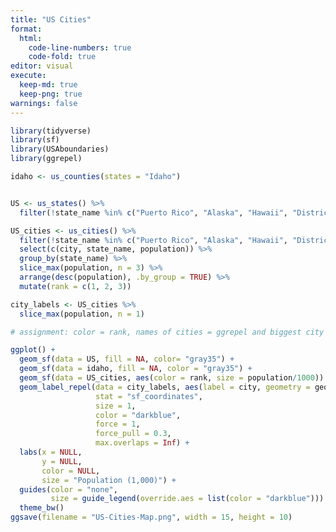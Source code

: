 ```yaml
---
title: "US Cities"
format: 
  html:
    code-line-numbers: true
    code-fold: true
editor: visual
execute: 
  keep-md: true
  keep-png: true
warnings: false
---
```


```r
library(tidyverse)
library(sf)
library(USAboundaries)
library(ggrepel)

```

```r
idaho <- us_counties(states = "Idaho")


US <- us_states() %>% 
  filter(!state_name %in% c("Puerto Rico", "Alaska", "Hawaii", "District of Columbia"))

US_cities <- us_cities() %>%
  filter(!state_name %in% c("Puerto Rico", "Alaska", "Hawaii", "District of Columbia")) %>% 
  select(c(city, state_name, population)) %>% 
  group_by(state_name) %>% 
  slice_max(population, n = 3) %>% 
  arrange(desc(population), .by_group = TRUE) %>% 
  mutate(rank = c(1, 2, 3))

city_labels <- US_cities %>% 
  slice_max(population, n = 1)

# assignment: color = rank, names of cities = ggrepel and biggest city labelled

```


```r

ggplot() + 
  geom_sf(data = US, fill = NA, color= "gray35") +
  geom_sf(data = idaho, fill = NA, color = "gray35") +
  geom_sf(data = US_cities, aes(color = rank, size = population/1000)) +
  geom_label_repel(data = city_labels, aes(label = city, geometry = geometry),
                   stat = "sf_coordinates", 
                   size = 1, 
                   color = "darkblue",
                   force = 1,
                   force_pull = 0.3,
                   max.overlaps = Inf) +
  labs(x = NULL,
       y = NULL,
       color = NULL,
       size = "Population (1,000)") +
  guides(color = "none",
         size = guide_legend(override.aes = list(color = "darkblue"))) +
  theme_bw()
ggsave(filename = "US-Cities-Map.png", width = 15, height = 10)

```
